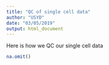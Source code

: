 ```yaml
---
title: "QC of single cell data"
author: "USYD"
date: "03/05/2019"
output: html_document
---
```


Here is how we QC our single cell data
```r
na.omit()
```


